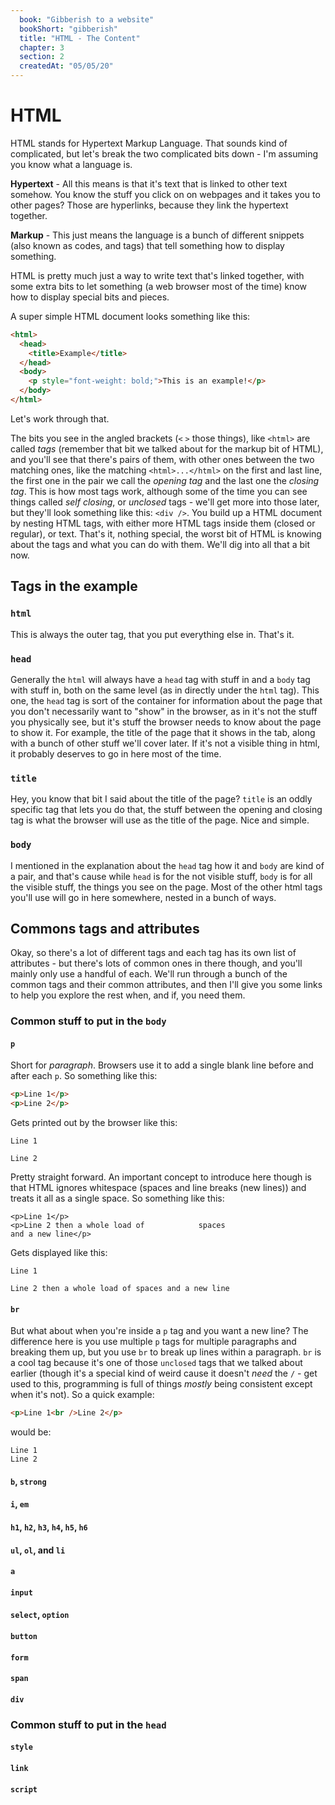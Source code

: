 ```yaml
---
  book: "Gibberish to a website"
  bookShort: "gibberish"
  title: "HTML - The Content"
  chapter: 3
  section: 2
  createdAt: "05/05/20"
---
```


# HTML

HTML stands for Hypertext Markup Language. That sounds kind of complicated, but let's break the two complicated bits down - I'm assuming you know what a language is.

**Hypertext** - All this means is that it's text that is linked to other text somehow. You know the stuff you click on on webpages and it takes you to other pages? Those are hyperlinks, because they link the hypertext together.

**Markup** - This just means the language is a bunch of different snippets (also known as codes, and tags) that tell something how to display something.

HTML is pretty much just a way to write text that's linked together, with some extra bits to let something (a web browser most of the time) know how to display special bits and pieces.

A super simple HTML document looks something like this:

```html
<html>
  <head>
    <title>Example</title>
  </head>
  <body>
    <p style="font-weight: bold;">This is an example!</p>
  </body>
</html>
```

Let's work through that.

The bits you see in the angled brackets (`<` `>` those things), like `<html>` are called _tags_ (remember that bit we talked about for the markup bit of HTML), and you'll see that there's pairs of them, with other ones between the two matching ones, like the matching `<html>...</html>` on the first and last line, the first one in the pair we call the _opening tag_ and the last one the _closing tag_. This is how most tags work, although some of the time you can see things called _self closing_, or _unclosed_ tags - we'll get more into those later, but they'll look something like this: `<div />`. You build up a HTML document by nesting HTML tags, with either more HTML tags inside them (closed or regular), or text. That's it, nothing special, the worst bit of HTML is knowing about the tags and what you can do with them. We'll dig into all that a bit now.

## Tags in the example

### `html`

This is always the outer tag, that you put everything else in. That's it.

### `head`

Generally the `html` will always have a `head` tag with stuff in and a `body` tag with stuff in, both on the same level (as in directly under the `html` tag). This one, the `head` tag is sort of the container for information about the page that you don't necessarily want to "show" in the browser, as in it's not the stuff you physically see, but it's stuff the browser needs to know about the page to show it. For example, the title of the page that it shows in the tab, along with a bunch of other stuff we'll cover later. If it's not a visible thing in html, it probably deserves to go in here most of the time.

### `title`

Hey, you know that bit I said about the title of the page? `title` is an oddly specific tag that lets you do that, the stuff between the opening and closing tag is what the browser will use as the title of the page. Nice and simple.

### `body`

I mentioned in the explanation about the `head` tag how it and `body` are kind of a pair, and that's cause while `head` is for the not visible stuff, `body` is for all the visible stuff, the things you see on the page. Most of the other html tags you'll use will go in here somewhere, nested in a bunch of ways.

## Commons tags and attributes

Okay, so there's a lot of different tags and each tag has its own list of attributes - but there's lots of common ones in there though, and you'll mainly only use a handful of each. We'll run through a bunch of the common tags and their common attributes, and then I'll give you some links to help you explore the rest when, and if, you need them.

### Common stuff to put in the `body`

#### `p`

Short for _paragraph_. Browsers use it to add a single blank line before and after each `p`. So something like this:

```html
<p>Line 1</p>
<p>Line 2</p>
```

Gets printed out by the browser like this:

```
Line 1

Line 2
```

Pretty straight forward. An important concept to introduce here though is that HTML ignores whitespace (spaces and line breaks (new lines)) and treats it all as a single space. So something like this:

```
<p>Line 1</p>
<p>Line 2 then a whole load of            spaces
and a new line</p>
```

Gets displayed like this:

```
Line 1

Line 2 then a whole load of spaces and a new line
```

#### `br`

But what about when you're inside a `p` tag and you want a new line? The difference here is you use multiple `p` tags for multiple paragraphs and breaking them up, but you use `br` to break up lines within a paragraph. `br` is a cool tag because it's one of those `unclosed` tags that we talked about earlier (though it's a special kind of weird cause it doesn't _need_ the `/` - get used to this, programming is full of things _mostly_ being consistent except when it's not). So a quick example:

```html
<p>Line 1<br />Line 2</p>
```

would be:

```
Line 1
Line 2
```

#### `b`, `strong`

#### `i`, `em`

#### `h1`, `h2`, `h3`, `h4`, `h5`, `h6`

#### `ul`, `ol`, and `li`

#### `a`

#### `input`

#### `select`, `option`

#### `button`

#### `form`

#### `span`

#### `div`

### Common stuff to put in the `head`

#### `style`

#### `link`

#### `script`
